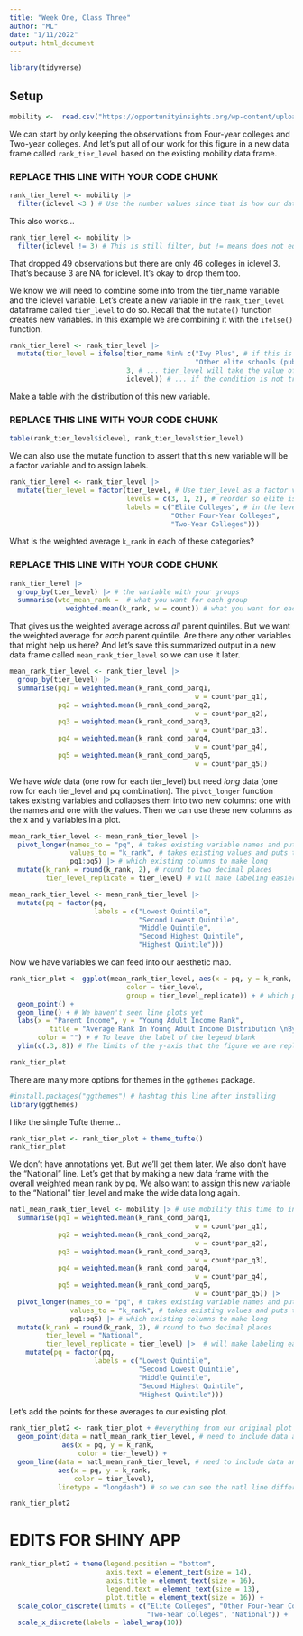 ```yaml
---
title: "Week One, Class Three"
author: "ML"
date: "1/11/2022"
output: html_document
---
```


```r
library(tidyverse)
```


## Setup

```r
mobility <-  read.csv("https://opportunityinsights.org/wp-content/uploads/2018/04/mrc_table2.csv", stringsAsFactors = TRUE)
```

We can start by only keeping the observations from Four-year colleges and Two-year colleges. And let's put all of our work for this figure in a new data frame called `rank_tier_level` based on the existing mobility data frame. 

### REPLACE THIS LINE WITH YOUR CODE CHUNK ###
```r
rank_tier_level <- mobility |> 
  filter(iclevel <3 ) # Use the number values since that is how our dataset has them
```

This also works...
```r
rank_tier_level <- mobility |> 
  filter(iclevel != 3) # This is still filter, but != means does not equal
```

That dropped 49 observations but there are only 46 colleges in iclevel 3. That's because 3 are NA for iclevel. It's okay to drop them too.

We know we will need to combine some info from the tier_name variable and the iclevel variable. Let's create a new variable in the `rank_tier_level` dataframe called `tier_level` to do so. Recall that the `mutate()` function creates new variables. In this example we are combining it with the `ifelse()` function.

```r
rank_tier_level <- rank_tier_level |> 
  mutate(tier_level = ifelse(tier_name %in% c("Ivy Plus", # if this is true...
                                              "Other elite schools (public and private)"),  
                             3, # ... tier_level will take the value of this
                             iclevel)) # ... if the condition is not true, tier_level takes this
```

Make a table with the distribution of this new variable.

### REPLACE THIS LINE WITH YOUR CODE CHUNK ###

```r
table(rank_tier_level$iclevel, rank_tier_level$tier_level)
```

We can also use the mutate function to assert that this new variable will be a factor variable and to assign labels.

```r
rank_tier_level <- rank_tier_level |> 
  mutate(tier_level = factor(tier_level, # Use tier_level as a factor variable
                             levels = c(3, 1, 2), # reorder so elite is first
                             labels = c("Elite Colleges", # in the level order
                                        "Other Four-Year Colleges",
                                        "Two-Year Colleges")))
```

What is the weighted average `k_rank` in each of these categories?

### REPLACE  THIS LINE WITH YOUR CODE CHUNK ###

```r
rank_tier_level |> 
  group_by(tier_level) |> # the variable with your groups
  summarise(wtd_mean_rank =  # what you want for each group
              weighted.mean(k_rank, w = count)) # what you want for each group
```

That gives us the weighted average across *all* parent quintiles. But we want the weighted
average for *each* parent quintile. Are there any other variables that might help us here? And let's save this summarized output in a new data frame called `mean_rank_tier_level` so we can use it later.

```r
mean_rank_tier_level <- rank_tier_level |> 
  group_by(tier_level) |> 
  summarise(pq1 = weighted.mean(k_rank_cond_parq1, 
                                              w = count*par_q1),
            pq2 = weighted.mean(k_rank_cond_parq2, 
                                              w = count*par_q2),
            pq3 = weighted.mean(k_rank_cond_parq3, 
                                              w = count*par_q3),
            pq4 = weighted.mean(k_rank_cond_parq4, 
                                              w = count*par_q4),
            pq5 = weighted.mean(k_rank_cond_parq5, 
                                              w = count*par_q5))
```

We have *wide* data (one row for each tier_level) but need *long* data (one row for each tier_level and pq combination). The `pivot_longer` function takes existing variables and collapses them into two new columns: one with the names and one with the values. Then we can use these new columns as the x and y variables in a plot.

```r
mean_rank_tier_level <- mean_rank_tier_level |> 
  pivot_longer(names_to = "pq", # takes existing variable names and puts them in a new column
               values_to = "k_rank", # takes existing values and puts them in a new column
               pq1:pq5) |> # which existing columns to make long
  mutate(k_rank = round(k_rank, 2), # round to two decimal places
         tier_level_replicate = tier_level) # will make labeling easier later
```

```r
mean_rank_tier_level <- mean_rank_tier_level |> 
  mutate(pq = factor(pq,
                     labels = c("Lowest Quintile",
                                "Second Lowest Quintile",
                                "Middle Quintile",
                                "Second Highest Quintile",
                                "Highest Quintile")))
```

Now we have variables we can feed into our aesthetic map.

```r
rank_tier_plot <- ggplot(mean_rank_tier_level, aes(x = pq, y = k_rank, 
                             color = tier_level, 
                             group = tier_level_replicate)) + # which points to connect
  geom_point() + 
  geom_line() + # We haven't seen line plots yet
  labs(x = "Parent Income", y = "Young Adult Income Rank",
          title = "Average Rank In Young Adult Income Distribution \nBy Parent Income Quintile And College Type",
       color = "") + # To leave the label of the legend blank
  ylim(c(.3,.8)) # The limits of the y-axis that the figure we are replicating uses 

rank_tier_plot
```

There are many more options for themes in the `ggthemes` package.

```r
#install.packages("ggthemes") # hashtag this line after installing
library(ggthemes)
```

I like the simple Tufte theme...

```r
rank_tier_plot <- rank_tier_plot + theme_tufte()
rank_tier_plot
```

We don't have annotations yet. But we'll get them later. We also don't have the "National" line. Let's get that by making a new data frame with the overall weighted mean rank by pq. We also want to assign this new variable to the "National" tier_level and make the wide data long again.

```r
natl_mean_rank_tier_level <- mobility |> # use mobility this time to include all observations
  summarise(pq1 = weighted.mean(k_rank_cond_parq1, 
                                              w = count*par_q1),
            pq2 = weighted.mean(k_rank_cond_parq2, 
                                              w = count*par_q2),
            pq3 = weighted.mean(k_rank_cond_parq3, 
                                              w = count*par_q3),
            pq4 = weighted.mean(k_rank_cond_parq4, 
                                              w = count*par_q4),
            pq5 = weighted.mean(k_rank_cond_parq5, 
                                              w = count*par_q5)) |> 
  pivot_longer(names_to = "pq", # takes existing variable names and puts them in a new column
               values_to = "k_rank", # takes existing values and puts them in a new column
               pq1:pq5) |> # which existing columns to make long
  mutate(k_rank = round(k_rank, 2), # round to two decimal places
         tier_level = "National",
         tier_level_replicate = tier_level) |>  # will make labeling easier later
    mutate(pq = factor(pq,
                     labels = c("Lowest Quintile",
                                "Second Lowest Quintile",
                                "Middle Quintile",
                                "Second Highest Quintile",
                                "Highest Quintile")))
```

Let's add the points for these averages to our existing plot.

```r
rank_tier_plot2 <- rank_tier_plot + #everything from our original plot
  geom_point(data = natl_mean_rank_tier_level, # need to include data and aes for new df
             aes(x = pq, y = k_rank, 
                 color = tier_level)) +
  geom_line(data = natl_mean_rank_tier_level, # need to include data and aes for new df
            aes(x = pq, y = k_rank, 
                color = tier_level),
            linetype = "longdash") # so we can see the natl line differently

rank_tier_plot2
```

# EDITS FOR SHINY APP

```r
rank_tier_plot2 + theme(legend.position = "bottom",
                        axis.text = element_text(size = 14),
                        axis.title = element_text(size = 16),
                        legend.text = element_text(size = 13),
                        plot.title = element_text(size = 16)) +
  scale_color_discrete(limits = c("Elite Colleges", "Other Four-Year Colleges", 
                                  "Two-Year Colleges", "National")) +
  scale_x_discrete(labels = label_wrap(10))
```



